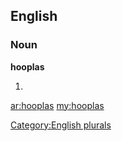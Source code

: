 ==English==

===Noun===
'''hooplas'''

# {{plural of|[[hoopla]]}}

[[Category:English plurals]]

[[ar:hooplas]]
[[my:hooplas]]